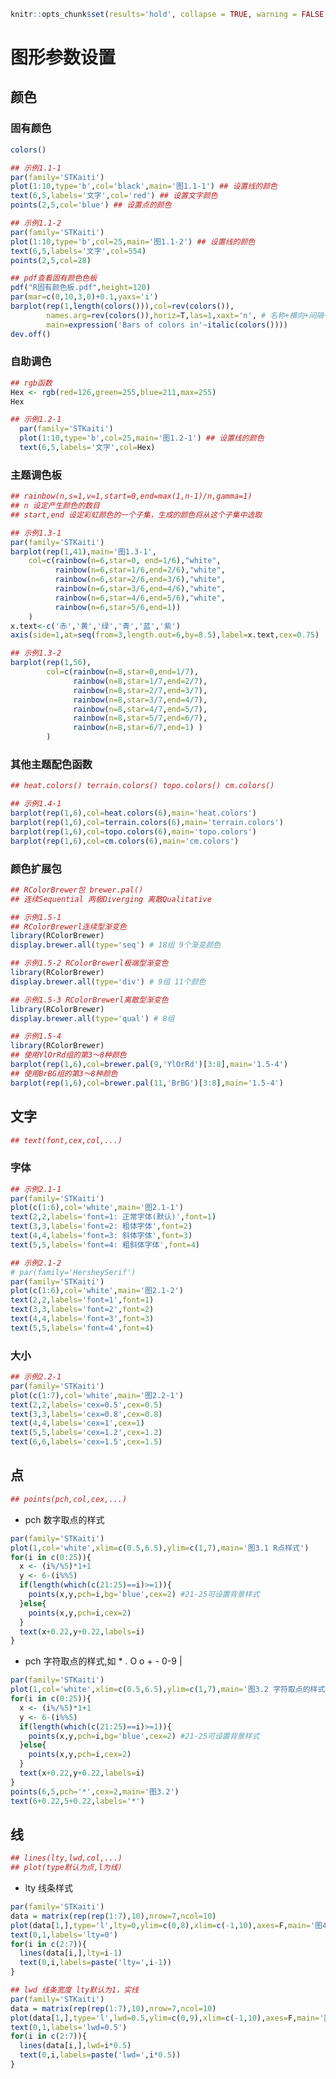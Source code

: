
```r
knitr::opts_chunk$set(results='hold', collapse = TRUE, warning = FALSE, message=FALSE, out.width = '80%', out.height = '80%',fig.align='center')
```

# 图形参数设置
## 颜色

### 固有颜色

```r
colors()
```

```r
## 示例1.1-1
par(family='STKaiti')
plot(1:10,type='b',col='black',main='图1.1-1') ## 设置线的颜色
text(6,5,labels='文字',col='red') ## 设置文字颜色
points(2,5,col='blue') ## 设置点的颜色
```

```r
## 示例1.1-2
par(family='STKaiti')
plot(1:10,type='b',col=25,main='图1.1-2') ## 设置线的颜色
text(6,5,labels='文字',col=554)
points(2,5,col=28)
```

```r
## pdf查看固有颜色色板
pdf("R固有颜色板.pdf",height=120)
par(mar=c(0,10,3,0)+0.1,yaxs='i')
barplot(rep(1,length(colors())),col=rev(colors()),
        names.arg=rev(colors()),horiz=T,las=1,xaxt='n', # 名称+横向+间隔+不输出横轴
        main=expression('Bars of colors in'~italic(colors())))
dev.off()
```


### 自助调色

```r
## rgb函数
Hex <- rgb(red=126,green=255,blue=211,max=255)
Hex
```


```r
## 示例1.2-1
  par(family='STKaiti')
  plot(1:10,type='b',col=25,main='图1.2-1') ## 设置线的颜色
  text(6,5,labels='文字',col=Hex)
```

  
### 主题调色板
```r
## rainbow(n,s=1,v=1,start=0,end=max(1,n-1)/n,gamma=1)
## n 设定产生颜色的数目
## start,end 设定彩虹颜色的一个子集，生成的颜色将从这个子集中选取
```

```r
## 示例1.3-1
par(family='STKaiti')
barplot(rep(1,41),main='图1.3-1',
    col=c(rainbow(n=6,star=0, end=1/6),"white",
          rainbow(n=6,star=1/6,end=2/6),"white",
          rainbow(n=6,star=2/6,end=3/6),"white",
          rainbow(n=6,star=3/6,end=4/6),"white",
          rainbow(n=6,star=4/6,end=5/6),"white",
          rainbow(n=6,star=5/6,end=1))
    )
x.text<-c('赤','黄','绿','青','蓝','紫')
axis(side=1,at=seq(from=3,length.out=6,by=8.5),label=x.text,cex=0.75)
```

```r
## 示例1.3-2
barplot(rep(1,56),
        col=c(rainbow(n=8,star=0,end=1/7),
              rainbow(n=8,star=1/7,end=2/7),
              rainbow(n=8,star=2/7,end=3/7),
              rainbow(n=8,star=3/7,end=4/7),
              rainbow(n=8,star=4/7,end=5/7),
              rainbow(n=8,star=5/7,end=6/7),
              rainbow(n=8,star=6/7,end=1) )
        )
```


### 其他主题配色函数


```r
## heat.colors() terrain.colors() topo.colors() cm.colors()
```

```r
## 示例1.4-1
barplot(rep(1,6),col=heat.colors(6),main='heat.colors')
barplot(rep(1,6),col=terrain.colors(6),main='terrain.colors')
barplot(rep(1,6),col=topo.colors(6),main='topo.colors')
barplot(rep(1,6),col=cm.colors(6),main='cm.colors')
```


### 颜色扩展包
```r
## RColorBrewer包 brewer.pal()
## 连续Sequential 两极Diverging 离散Qualitative
```

```r
## 示例1.5-1 
## RColorBrewerl连续型渐变色
library(RColorBrewer)
display.brewer.all(type='seq') # 18组 9个渐变颜色

```
  
```r
## 示例1.5-2 RColorBrewerl极端型渐变色
library(RColorBrewer)
display.brewer.all(type='div') # 9组 11个颜色
```
  
```r
## 示例1.5-3 RColorBrewerl离散型渐变色
library(RColorBrewer)
display.brewer.all(type='qual') # 8组
```
 
```r
## 示例1.5-4
library(RColorBrewer)
## 使用YlOrRd组的第3～8种颜色
barplot(rep(1,6),col=brewer.pal(9,'YlOrRd')[3:8],main='1.5-4')
## 使用BrBG组的第3～8种颜色
barplot(rep(1,6),col=brewer.pal(11,'BrBG')[3:8],main='1.5-4')
```
  

  
## 文字 
```r
## text(font,cex,col,...)
```

### 字体
```r
## 示例2.1-1
par(family='STKaiti')
plot(c(1:6),col='white',main='图2.1-1')
text(2,2,labels='font=1: 正常字体(默认)',font=1)
text(3,3,labels='font=2: 粗体字体',font=2)
text(4,4,labels='font=3: 斜体字体',font=3)
text(5,5,labels='font=4: 粗斜体字体',font=4)
```
```r
## 示例2.1-2
# par(family='HersheySerif')
par(family='STKaiti')
plot(c(1:6),col='white',main='图2.1-2')
text(2,2,labels='font=1',font=1)
text(3,3,labels='font=2',font=2)
text(4,4,labels='font=3',font=3)
text(5,5,labels='font=4',font=4)
```

### 大小
```r
## 示例2.2-1
par(family='STKaiti')
plot(c(1:7),col='white',main='图2.2-1')
text(2,2,labels='cex=0.5',cex=0.5)
text(3,3,labels='cex=0.8',cex=0.8)
text(4,4,labels='cex=1',cex=1)
text(5,5,labels='cex=1.2',cex=1.2)
text(6,6,labels='cex=1.5',cex=1.5)
```

  
  
## 点 
```r
## points(pch,col,cex,...)
```

- pch 数字取点的样式

```r
par(family='STKaiti')
plot(1,col='white',xlim=c(0.5,6.5),ylim=c(1,7),main='图3.1 R点样式')
for(i in c(0:25)){
  x <- (i%/%5)*1+1
  y <- 6-(i%%5)
  if(length(which(c(21:25)==i)>=1)){
    points(x,y,pch=i,bg='blue',cex=2) #21-25可设置背景样式
  }else{
    points(x,y,pch=i,cex=2)
  }
  text(x+0.22,y+0.22,labels=i)
}
```

- pch 字符取点的样式,如 * . O o + - 0-9 |

```r
par(family='STKaiti')
plot(1,col='white',xlim=c(0.5,6.5),ylim=c(1,7),main='图3.2 字符取点的样式')
for(i in c(0:25)){
  x <- (i%/%5)*1+1
  y <- 6-(i%%5)
  if(length(which(c(21:25)==i)>=1)){
    points(x,y,pch=i,bg='blue',cex=2) #21-25可设置背景样式
  }else{
    points(x,y,pch=i,cex=2)
  }
  text(x+0.22,y+0.22,labels=i)
}
points(6,5,pch='*',cex=2,main='图3.2')
text(6+0.22,5+0.22,labels='*')
```
 
  

  
## 线 
```r
## lines(lty,lwd,col,...)
## plot(type默认为点,l为线)
```

  
- lty 线条样式

```r
par(family='STKaiti')
data = matrix(rep(rep(1:7),10),nrow=7,ncol=10)
plot(data[1,],type='l',lty=0,ylim=c(0,8),xlim=c(-1,10),axes=F,main='图4  lty 线样式')
text(0,1,labels='lty=0')
for(i in c(2:7)){
  lines(data[i,],lty=i-1)
  text(0,i,labels=paste('lty=',i-1))
}
```

```r
## lwd 线条宽度 lty默认为1，实线
par(family='STKaiti')
data = matrix(rep(rep(1:7),10),nrow=7,ncol=10)
plot(data[1,],type='l',lwd=0.5,ylim=c(0,9),xlim=c(-1,10),axes=F,main='图4  lwd 线条宽度')
text(0,1,labels='lwd=0.5')
for(i in c(2:7)){
  lines(data[i,],lwd=i*0.5)
  text(0,i,labels=paste('lwd=',i*0.5))
}
```




  